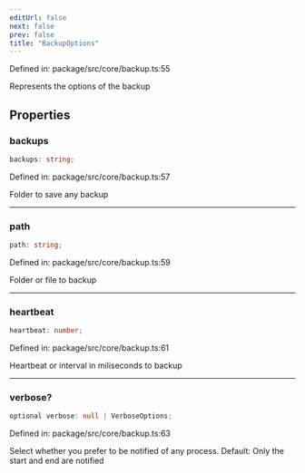 ```yaml
---
editUrl: false
next: false
prev: false
title: "BackupOptions"
---
```


Defined in: package/src/core/backup.ts:55

Represents the options of the backup

## Properties

### backups

```ts
backups: string;
```

Defined in: package/src/core/backup.ts:57

Folder to save any backup

***

### path

```ts
path: string;
```

Defined in: package/src/core/backup.ts:59

Folder or file to backup

***

### heartbeat

```ts
heartbeat: number;
```

Defined in: package/src/core/backup.ts:61

Heartbeat or interval in miliseconds to backup

***

### verbose?

```ts
optional verbose: null | VerboseOptions;
```

Defined in: package/src/core/backup.ts:63

Select whether you prefer to be notified of any process. Default: Only the start and end are notified

